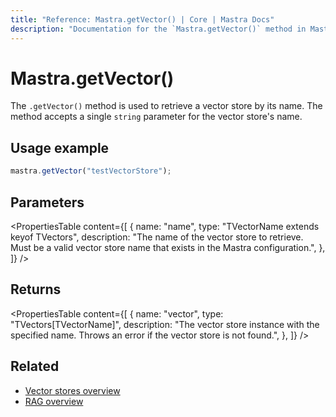 ```yaml
---
title: "Reference: Mastra.getVector() | Core | Mastra Docs"
description: "Documentation for the `Mastra.getVector()` method in Mastra, which retrieves a vector store by name."
---
```


# Mastra.getVector()

The `.getVector()` method is used to retrieve a vector store by its name. The method accepts a single `string` parameter for the vector store's name.

## Usage example

```typescript copy
mastra.getVector("testVectorStore");
```

## Parameters

<PropertiesTable
  content={[
    {
      name: "name",
      type: "TVectorName extends keyof TVectors",
      description: "The name of the vector store to retrieve. Must be a valid vector store name that exists in the Mastra configuration.",
    },
  ]}
/>

## Returns

<PropertiesTable
  content={[
    {
      name: "vector",
      type: "TVectors[TVectorName]",
      description: "The vector store instance with the specified name. Throws an error if the vector store is not found.",
    },
  ]}
/>

## Related

- [Vector stores overview](/rag/vector-databases)
- [RAG overview](/rag/overview)
